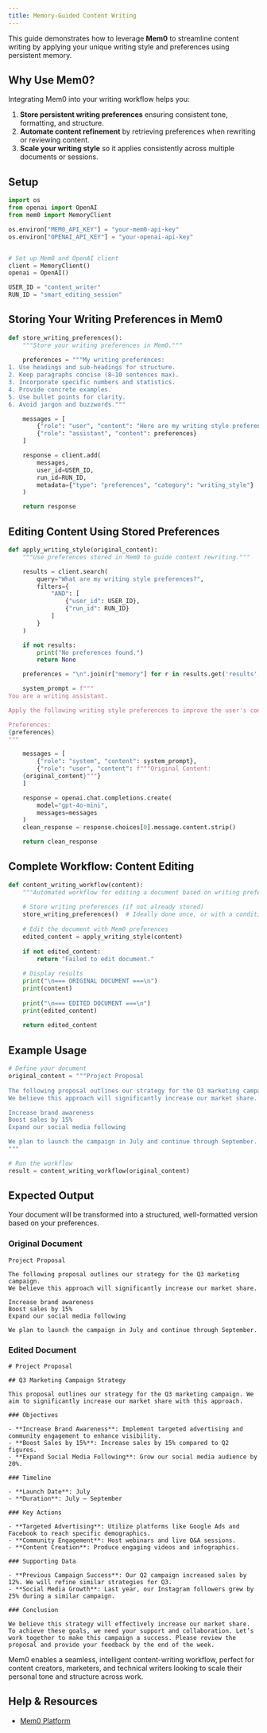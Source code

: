 ```yaml
---
title: Memory-Guided Content Writing
---
```


This guide demonstrates how to leverage **Mem0** to streamline content writing by applying your unique writing style and preferences using persistent memory.

## Why Use Mem0?

Integrating Mem0 into your writing workflow helps you:

1. **Store persistent writing preferences** ensuring consistent tone, formatting, and structure.
2. **Automate content refinement** by retrieving preferences when rewriting or reviewing content.
3. **Scale your writing style** so it applies consistently across multiple documents or sessions.

## Setup

```python
import os
from openai import OpenAI
from mem0 import MemoryClient

os.environ["MEM0_API_KEY"] = "your-mem0-api-key"
os.environ["OPENAI_API_KEY"] = "your-openai-api-key"


# Set up Mem0 and OpenAI client
client = MemoryClient()
openai = OpenAI()

USER_ID = "content_writer"
RUN_ID = "smart_editing_session"
```

## Storing Your Writing Preferences in Mem0

```python
def store_writing_preferences():
    """Store your writing preferences in Mem0."""
    
    preferences = """My writing preferences:
1. Use headings and sub-headings for structure.
2. Keep paragraphs concise (8–10 sentences max).
3. Incorporate specific numbers and statistics.
4. Provide concrete examples.
5. Use bullet points for clarity.
6. Avoid jargon and buzzwords."""

    messages = [
        {"role": "user", "content": "Here are my writing style preferences."},
        {"role": "assistant", "content": preferences}
    ]

    response = client.add(
        messages,
        user_id=USER_ID,
        run_id=RUN_ID,
        metadata={"type": "preferences", "category": "writing_style"}
    )

    return response
```

## Editing Content Using Stored Preferences

```python
def apply_writing_style(original_content):
    """Use preferences stored in Mem0 to guide content rewriting."""

    results = client.search(
        query="What are my writing style preferences?",
        filters={
            "AND": [
                {"user_id": USER_ID},
                {"run_id": RUN_ID}
            ]
        }
    )

    if not results:
        print("No preferences found.")
        return None

    preferences = "\n".join(r["memory"] for r in results.get('results', []))

    system_prompt = f"""
You are a writing assistant.

Apply the following writing style preferences to improve the user's content:

Preferences:
{preferences}
"""

    messages = [
        {"role": "system", "content": system_prompt},
        {"role": "user", "content": f"""Original Content:
    {original_content}"""}
    ]

    response = openai.chat.completions.create(
        model="gpt-4o-mini",
        messages=messages
    )
    clean_response = response.choices[0].message.content.strip()

    return clean_response
```

## Complete Workflow: Content Editing

```python
def content_writing_workflow(content):
    """Automated workflow for editing a document based on writing preferences."""
    
    # Store writing preferences (if not already stored)
    store_writing_preferences()  # Ideally done once, or with a conditional check
    
    # Edit the document with Mem0 preferences
    edited_content = apply_writing_style(content)
    
    if not edited_content:
        return "Failed to edit document."
    
    # Display results
    print("\n=== ORIGINAL DOCUMENT ===\n")
    print(content)
    
    print("\n=== EDITED DOCUMENT ===\n")
    print(edited_content)
    
    return edited_content
```

## Example Usage

```python
# Define your document
original_content = """Project Proposal
    
The following proposal outlines our strategy for the Q3 marketing campaign. 
We believe this approach will significantly increase our market share.

Increase brand awareness
Boost sales by 15%
Expand our social media following

We plan to launch the campaign in July and continue through September.
"""

# Run the workflow
result = content_writing_workflow(original_content)
```

## Expected Output

Your document will be transformed into a structured, well-formatted version based on your preferences.

### Original Document
```
Project Proposal
    
The following proposal outlines our strategy for the Q3 marketing campaign. 
We believe this approach will significantly increase our market share.

Increase brand awareness
Boost sales by 15%
Expand our social media following

We plan to launch the campaign in July and continue through September.
```

### Edited Document

```
# Project Proposal

## Q3 Marketing Campaign Strategy

This proposal outlines our strategy for the Q3 marketing campaign. We aim to significantly increase our market share with this approach.

### Objectives

- **Increase Brand Awareness**: Implement targeted advertising and community engagement to enhance visibility.
- **Boost Sales by 15%**: Increase sales by 15% compared to Q2 figures.
- **Expand Social Media Following**: Grow our social media audience by 20%.

### Timeline

- **Launch Date**: July
- **Duration**: July – September

### Key Actions

- **Targeted Advertising**: Utilize platforms like Google Ads and Facebook to reach specific demographics.
- **Community Engagement**: Host webinars and live Q&A sessions.
- **Content Creation**: Produce engaging videos and infographics.

### Supporting Data

- **Previous Campaign Success**: Our Q2 campaign increased sales by 12%. We will refine similar strategies for Q3.
- **Social Media Growth**: Last year, our Instagram followers grew by 25% during a similar campaign.

### Conclusion

We believe this strategy will effectively increase our market share. To achieve these goals, we need your support and collaboration. Let’s work together to make this campaign a success. Please review the proposal and provide your feedback by the end of the week.
```

Mem0 enables a seamless, intelligent content-writing workflow, perfect for content creators, marketers, and technical writers looking to scale their personal tone and structure across work.

## Help & Resources

- [Mem0 Platform](https://app.mem0.ai/)

<Snippet file="get-help.mdx" />